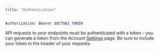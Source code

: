 ```yaml
---
title: "Authentication"
---
```


```bash bash
Authorization: Bearer $OCTOAI_TOKEN
```

API requests to your endpoints must be authenticated with a token - you can generate a token from the Account [Settings](https://octoai.cloud/settings) page. Be sure to include your token in the header of your requests.